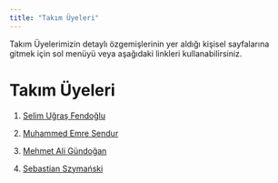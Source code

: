 ```yaml
---
title: "Takım Üyeleri"
---
```


Takım Üyelerimizin detaylı özgemişlerinin yer aldığı kişisel sayfalarına gitmek için sol menüyü veya aşağıdaki linkleri kullanabilirsiniz.

# Takım Üyeleri

1.  [Selim Uğraş Fendoğlu](/takim/selimfendoglu.qmd)

2.  [Muhammed Emre Sendur ](/takim/MuhammedEmreSendur.qmd)

3.  [Mehmet Ali Gündoğan](/takim/MehmetAliGundogan.qmd)

4.  [Sebastian Szymański](/takim/szymanski.qmd)
